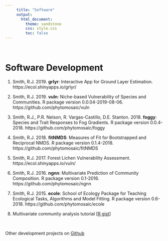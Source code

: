 ```yaml
---
     title: "Software"
     output:
       html_document:
         theme: sandstone
         css: style.css
         toc: false
---
```

\  

# Software Development

1.   Smith, R.J. 2019. **grlyr**: Interactive App for Ground Layer Estimation. https://ecol.shinyapps.io/grlyr/ 

1.   Smith, R.J. 2019. **vuln**: Niche-based Vulnerability of Species and Communities. R package version 0.0.04-2019-08-06. https://github.com/phytomosaic/vuln 

1.	Smith, R.J., P.R. Nelson, R. Vargas-Castillo, D.E. Stanton. 2018. **foggy**: Species and Trait Responses to Fog Gradients. R package version 0.0.4-2018.  https://github.com/phytomosaic/foggy 

1.	Smith, R.J. 2018. **fitNMDS**: Measures of Fit for Bootstrapped and Reciprocal NMDS. R package version 0.1.4-2018.  https://github.com/phytomosaic/fitNMDS 

1.	Smith, R.J. 2017. Forest Lichen Vulnerability Assessment. https://ecol.shinyapps.io/vuln/ 

1.	Smith, R.J. 2016. **ngnn**: Multivariate Prediction of Community Composition. R package version 0.1-2016. https://github.com/phytomosaic/ngnn 

1.	Smith, R.J. 2015. **ecole**: School of Ecology Package for Teaching Ecological Tasks, Algorithms and Model Fitting. R package version 0.6-2018. https://github.com/phytomosaic/ecole 

1. Multivariate community analysis tutorial [[R gist](https://gist.github.com/phytomosaic/0a93ab96e49ba9f11a0cf59b8be4cf07)]  

\  
\  

Other development projects on [Github](https://github.com/phytomosaic/)  